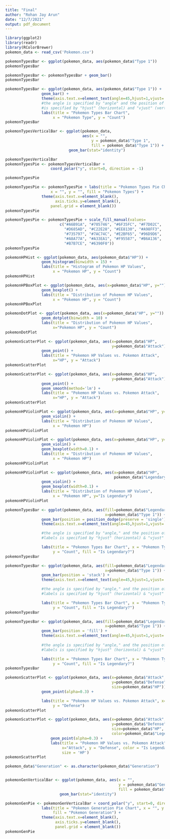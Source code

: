 ```yaml
---
title: "Final"
author: "Rohan Jay Arun"
date: "12/7/2021"
output: pdf_document
---
```


```r
library(ggplot2)
library(readr)
library(RColorBrewer)
pokemon_data <- read_csv('Pokemon.csv')
```

```r
pokemonTypesBar <- ggplot(pokemon_data, aes(pokemon_data$"Type 1"))
pokemonTypesBar

```

```r
pokemonTypesBar <- pokemonTypesBar + geom_bar()
pokemonTypesBar
```
```r
pokemonTypesBar <- ggplot(pokemon_data, aes(pokemon_data$"Type 1")) + 
                geom_bar() + 
                theme(axis.text.x=element_text(angle=45,hjust=1,vjust=.95)) + 
                #the angle is specified by "angle" and the position of labels
                #is specified by "hjust" (horizontal) and "vjust" (vertical)
                labs(title = "Pokemon Types Bar Chart", 
                     x = "Pokemon Type", y = "Count")
pokemonTypesBar
```

```r
pokemonTypesVerticalBar <- ggplot(pokemon_data, 
                                  aes(x = "", 
                                      y = pokemon_data$"Type 1", 
                                      fill = pokemon_data$"Type 1")) + 
                            geom_bar(stat="identity")

pokemonTypesVerticalBar
pokemonTypesPie <- pokemonTypesVerticalBar + 
                    coord_polar("y", start=0, direction = -1)

pokemonTypesPie
```

```r
pokemonTypesPie <- pokemonTypesPie + labs(title = "Pokemon Types Pie Chart", 
                    x = "", y = "", fill = "Pokemon Types") +
                theme(axis.text.x=element_blank(), 
                      axis.ticks.y=element_blank(),
                    panel.grid = element_blank())
pokemonTypesPie
```

```r
pokemonTypesPie <- pokemonTypesPie + scale_fill_manual(values=
                        c("#A6B91A", "#705746", "#6F35FC", "#F7D02C", 
                          "#D685AD", "#C22E28", "#EE8130", "#A98FF3", 
                          "#735797", "#7AC74C", "#E2BF65", "#96D9D6", 
                          "#A8A77A", "#A33EA1", "#F95587", "#B6A136", 
                          "#B7B7CE", "#6390F0"))
pokemonTypesPie
```

```r
pokemonHPHist <- ggplot(pokemon_data, aes(pokemon_data$"HP")) + 
                geom_histogram(binwidth = 15) + 
                labs(title = "Histogram of Pokemon HP Values", 
                     x = "Pokemon HP", y = "Count")
pokemonHPHist
```

```r
pokemonHPBoxPlot <- ggplot(pokemon_data, aes(x=pokemon_data$"HP", y="")) + 
                geom_boxplot() + 
                labs(title = "Distribution of Pokemon HP Values", 
                     x = "Pokemon HP", y = "Count")
pokemonHPBoxPlot
```
```r
pokemonDotPlot <- ggplot(pokemon_data, aes(x=pokemon_data$"HP", y="")) + 
                geom_dotplot(binwidth = 10) + 
                labs(title = "Distribution of Pokemon HP Values", 
                     x="Pokemon HP", y = "Count")
pokemonDotPlot
```

```r
pokemonScatterPlot <- ggplot(pokemon_data, aes(x=pokemon_data$"HP", 
                                               y=pokemon_data$"Attack")) + 
                geom_point() + 
                labs(title = "Pokemon HP Values vs. Pokemon Attack", 
                     x="HP", y = "Attack")
pokemonScatterPlot

```

```r
pokemonScatterPlot <- ggplot(pokemon_data, aes(x=pokemon_data$"HP",
                                               y=pokemon_data$"Attack")) + 
                geom_point() + 
                geom_smooth(method='lm') +
                labs(title = "Pokemon HP Values vs. Pokemon Attack",
                     x="HP", y = "Attack")
pokemonScatterPlot
```

```r
pokemonHPViolinPlot <- ggplot(pokemon_data, aes(x=pokemon_data$"HP", y="")) + 
                geom_violin() + 
                labs(title = "Distribution of Pokemon HP Values", 
                     x = "Pokemon HP")
pokemonHPViolinPlot
```

```r
pokemonHPViolinPlot <- ggplot(pokemon_data, aes(x=pokemon_data$"HP", y="")) + 
                geom_violin() + 
                geom_boxplot(width=0.1) +
                labs(title = "Distribution of Pokemon HP Values", 
                     x = "Pokemon HP")
pokemonHPViolinPlot
```

```r
pokemonHPViolinPlot <- ggplot(pokemon_data, aes(x=pokemon_data$"HP", 
                                                pokemon_data$"Legendary")) + 
                geom_violin() + 
                geom_boxplot(width=0.1) +
                labs(title = "Distribution of Pokemon HP Values", 
                     x = "Pokemon HP", y="Is Legendary")
pokemonHPViolinPlot
```

```r
pokemonTypesBar <- ggplot(pokemon_data, aes(fill=pokemon_data$"Legendary",
                                            x=pokemon_data$"Type 1")) + 
                geom_bar(position = position_dodge(preserve = 'single')) + 
                theme(axis.text.x=element_text(angle=45,hjust=1,vjust=.95)) + 

                #the angle is specified by "angle," and the position of the
                #labels is specified by "hjust" (horizontal) & "vjust" (vertical)

                labs(title = "Pokemon Types Bar Chart", x = "Pokemon Type",
                     y = "Count", fill = "Is Legendary?")
pokemonTypesBar
```

```r
pokemonTypesBar <- ggplot(pokemon_data, aes(fill=pokemon_data$"Legendary", 
                                            x=pokemon_data$"Type 1")) + 
                geom_bar(position = 'stack') + 
                theme(axis.text.x=element_text(angle=45,hjust=1,vjust=.95)) + 

                #the angle is specified by "angle," and the position of the
                #labels is specified by "hjust" (horizontal) & "vjust" (vertical)

                labs(title = "Pokemon Types Bar Chart", x = "Pokemon Type",
                     y = "Count", fill = "Is Legendary?")
pokemonTypesBar

```

```r
pokemonTypesBar <- ggplot(pokemon_data, aes(fill=pokemon_data$"Legendary", 
                                            x=pokemon_data$"Type 1")) + 
                geom_bar(position = 'fill') + 
                theme(axis.text.x=element_text(angle=45,hjust=1,vjust=.95)) + 
                    
                #the angle is specified by "angle," and the position of the
                #labels is specified by "hjust" (horizontal) & "vjust" (vertical)

                labs(title = "Pokemon Types Bar Chart", x = "Pokemon Type", 
                     y = "Count", fill = "Is Legendary?")
pokemonTypesBar
```

```r
pokemonScatterPlot <- ggplot(pokemon_data, aes(x=pokemon_data$"Attack",
                                               y=pokemon_data$"Defense",
                                               size=pokemon_data$"HP")) + 
                geom_point(alpha=0.3) + 

                labs(title = "Pokemon HP Values vs. Pokemon Attack", x="Attack",
                     y = "Defense")
pokemonScatterPlot
```

```r
pokemonScatterPlot <- ggplot(pokemon_data, aes(x=pokemon_data$"Attack",
                                               y=pokemon_data$"Defense",
                                               size=pokemon_data$"HP",
                                               color=pokemon_data$"Legendary")) + 
                    geom_point(alpha=0.3) + 
                    labs(title = "Pokemon HP Values vs. Pokemon Attack",
                         x="Attack", y = "Defense", color = "Is Legendary?",
                         size = 'HP')
pokemonScatterPlot
```
```r
pokemon_data$"Generation" <- as.character(pokemon_data$"Generation") 


pokemonGenVerticalBar <- ggplot(pokemon_data, aes(x = "", 
                                                  y = pokemon_data$"Generation",
                                                  fill = pokemon_data$"Generation")) + 
                        geom_bar(stat="identity")

pokemonGenPie <- pokemonGenVerticalBar + coord_polar("y", start=0, direction = -1) +
                labs(title = "Pokemon Generation Pie Chart", x = "", y = "", 
                     fill = "Pokemon Generation") + 
                theme(axis.text.x=element_blank(), 
                      axis.ticks.y=element_blank(),
                      panel.grid = element_blank())
pokemonGenPie
```


